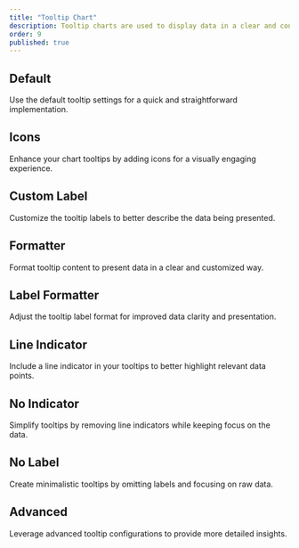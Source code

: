 ```yaml
---
title: "Tooltip Chart"
description: Tooltip charts are used to display data in a clear and concise manner. They are ideal for presenting information in a visually appealing and easy-to-understand format.
order: 9
published: true
---
```


## Default
Use the default tooltip settings for a quick and straightforward implementation.
<How withNoPadding={true} isCenter={false} toUse="charts/tooltip/tooltip-chart-default-demo"/>

## Icons
Enhance your chart tooltips by adding icons for a visually engaging experience.
<How withNoPadding={true} isCenter={false} toUse="charts/tooltip/tooltip-chart-icons-demo"/>

## Custom Label
Customize the tooltip labels to better describe the data being presented.
<How withNoPadding={true} isCenter={false} toUse="charts/tooltip/tooltip-chart-custom-label-demo"/>

## Formatter
Format tooltip content to present data in a clear and customized way.
<How withNoPadding={true} isCenter={false} toUse="charts/tooltip/tooltip-chart-formatter-demo"/>

## Label Formatter
Adjust the tooltip label format for improved data clarity and presentation.
<How withNoPadding={true} isCenter={false} toUse="charts/tooltip/tooltip-chart-label-formatter-demo"/>

## Line Indicator
Include a line indicator in your tooltips to better highlight relevant data points.
<How withNoPadding={true} isCenter={false} toUse="charts/tooltip/tooltip-chart-line-indicator-demo"/>

## No Indicator
Simplify tooltips by removing line indicators while keeping focus on the data.
<How withNoPadding={true} isCenter={false} toUse="charts/tooltip/tooltip-chart-no-indicator-demo"/>

## No Label
Create minimalistic tooltips by omitting labels and focusing on raw data.
<How withNoPadding={true} isCenter={false} toUse="charts/tooltip/tooltip-chart-no-label-demo"/>

## Advanced
Leverage advanced tooltip configurations to provide more detailed insights.
<How withNoPadding={true} isCenter={false} toUse="charts/tooltip/tooltip-chart-advance-demo"/>
